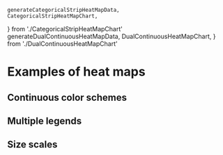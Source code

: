     generateCategoricalStripHeatMapData,
    CategoricalStripHeatMapChart,
} from './CategoricalStripHeatMapChart'
    generateDualContinuousHeatMapData,
    DualContinuousHeatMapChart,
} from './DualContinuousHeatMapChart'

<Meta title="Gallery/Heat maps" />

# Examples of heat maps

## Continuous color schemes

<Canvas>
    <Story name="sequential">
        <Controller generator={generateSequentialHeatMapData} chart={SequentialHeatMapChart} />
    </Story>
</Canvas>

<Canvas>
    <Story name="diverging">
        <Controller generator={generateDivergingHeatMapData} chart={DivergingHeatMapChart} />
    </Story>
</Canvas>

<Canvas>
    <Story name="block">
        <Controller
            generator={generateBlockHeatMapData}
            chart={BlockHeatMapChart}
            steps={['map', 'blockA', 'blockB', 'blockC', 'final']}
        />
    </Story>
</Canvas>

## Multiple legends

<Canvas>
    <Story name="categorical strip">
        <Controller
            generator={generateCategoricalStripHeatMapData}
            chart={CategoricalStripHeatMapChart}
            steps={['top', 'categorical', 'measurements', 'heatmap']}
        />
    </Story>
</Canvas>

<Canvas>
    <Story name="dual continuous">
        <Controller
            generator={generateDualContinuousHeatMapData}
            chart={DualContinuousHeatMapChart}
            steps={['top', 'categorical', 'measurements', 'vowels', 'consonants']}
        />
    </Story>
</Canvas>

<Canvas>
    <Story name="boolean flags">
        <Controller
            generator={generateFlagsHeatMapData}
            chart={FlagsHeatMapChart}
            steps={['samples', 'flags', 'heatmap']}
        />
    </Story>
</Canvas>

## Size scales

<Canvas>
    <Story name="size bubbles">
        <Controller generator={generateSizeBlockHeatMapData} chart={SizeBlockHeatMapChart} />
    </Story>
</Canvas>
